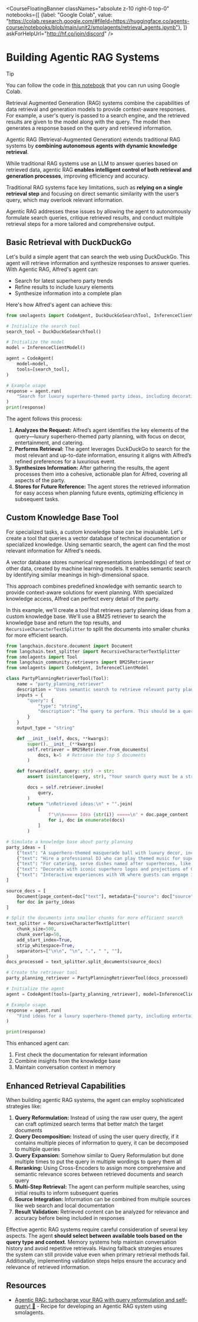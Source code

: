<CourseFloatingBanner 
  classNames="absolute z-10 right-0 top-0"
  notebooks={[
    {label: "Google Colab", value: "https://colab.research.google.com/#fileId=https://huggingface.co/agents-course/notebooks/blob/main/unit2/smolagents/retrieval_agents.ipynb"},
]}
askForHelpUrl="http://hf.co/join/discord" />

# Building Agentic RAG Systems

> [!TIP]
> You can follow the code in <a href="https://huggingface.co/agents-course/notebooks/blob/main/unit2/smolagents/retrieval_agents.ipynb" target="_blank">this notebook</a> that you can run using Google Colab.

Retrieval Augmented Generation (RAG) systems combine the capabilities of data retrieval and generation models to provide context-aware responses. For example, a user's query is passed to a search engine, and the retrieved results are given to the model along with the query. The model then generates a response based on the query and retrieved information.

Agentic RAG (Retrieval-Augmented Generation) extends traditional RAG systems by **combining autonomous agents with dynamic knowledge retrieval**. 

While traditional RAG systems use an LLM to answer queries based on retrieved data, agentic RAG **enables intelligent control of both retrieval and generation processes**, improving efficiency and accuracy.

Traditional RAG systems face key limitations, such as **relying on a single retrieval step** and focusing on direct semantic similarity with the user’s query, which may overlook relevant information. 

Agentic RAG addresses these issues by allowing the agent to autonomously formulate search queries, critique retrieved results, and conduct multiple retrieval steps for a more tailored and comprehensive output.

## Basic Retrieval with DuckDuckGo

Let's build a simple agent that can search the web using DuckDuckGo. This agent will retrieve information and synthesize responses to answer queries. With Agentic RAG, Alfred's agent can:

* Search for latest superhero party trends
* Refine results to include luxury elements
* Synthesize information into a complete plan

Here's how Alfred's agent can achieve this:

```python
from smolagents import CodeAgent, DuckDuckGoSearchTool, InferenceClientModel

# Initialize the search tool
search_tool = DuckDuckGoSearchTool()

# Initialize the model
model = InferenceClientModel()

agent = CodeAgent(
    model=model,
    tools=[search_tool],
)

# Example usage
response = agent.run(
    "Search for luxury superhero-themed party ideas, including decorations, entertainment, and catering."
)
print(response)
```

The agent follows this process:

1. **Analyzes the Request:** Alfred’s agent identifies the key elements of the query—luxury superhero-themed party planning, with focus on decor, entertainment, and catering.
2. **Performs Retrieval:**  The agent leverages DuckDuckGo to search for the most relevant and up-to-date information, ensuring it aligns with Alfred’s refined preferences for a luxurious event.
3. **Synthesizes Information:** After gathering the results, the agent processes them into a cohesive, actionable plan for Alfred, covering all aspects of the party.
4. **Stores for Future Reference:** The agent stores the retrieved information for easy access when planning future events, optimizing efficiency in subsequent tasks.

## Custom Knowledge Base Tool

For specialized tasks, a custom knowledge base can be invaluable. Let's create a tool that queries a vector database of technical documentation or specialized knowledge. Using semantic search, the agent can find the most relevant information for Alfred's needs.

A vector database stores numerical representations (embeddings) of text or other data, created by machine learning models. It enables semantic search by identifying similar meanings in high-dimensional space.

This approach combines predefined knowledge with semantic search to provide context-aware solutions for event planning. With specialized knowledge access, Alfred can perfect every detail of the party.

In this example, we'll create a tool that retrieves party planning ideas from a custom knowledge base. We'll use a BM25 retriever to search the knowledge base and return the top results, and `RecursiveCharacterTextSplitter` to split the documents into smaller chunks for more efficient search.

```python
from langchain.docstore.document import Document
from langchain.text_splitter import RecursiveCharacterTextSplitter
from smolagents import Tool
from langchain_community.retrievers import BM25Retriever
from smolagents import CodeAgent, InferenceClientModel

class PartyPlanningRetrieverTool(Tool):
    name = "party_planning_retriever"
    description = "Uses semantic search to retrieve relevant party planning ideas for Alfred’s superhero-themed party at Wayne Manor."
    inputs = {
        "query": {
            "type": "string",
            "description": "The query to perform. This should be a query related to party planning or superhero themes.",
        }
    }
    output_type = "string"

    def __init__(self, docs, **kwargs):
        super().__init__(**kwargs)
        self.retriever = BM25Retriever.from_documents(
            docs, k=5  # Retrieve the top 5 documents
        )

    def forward(self, query: str) -> str:
        assert isinstance(query, str), "Your search query must be a string"

        docs = self.retriever.invoke(
            query,
        )
        return "\nRetrieved ideas:\n" + "".join(
            [
                f"\n\n===== Idea {str(i)} =====\n" + doc.page_content
                for i, doc in enumerate(docs)
            ]
        )

# Simulate a knowledge base about party planning
party_ideas = [
    {"text": "A superhero-themed masquerade ball with luxury decor, including gold accents and velvet curtains.", "source": "Party Ideas 1"},
    {"text": "Hire a professional DJ who can play themed music for superheroes like Batman and Wonder Woman.", "source": "Entertainment Ideas"},
    {"text": "For catering, serve dishes named after superheroes, like 'The Hulk's Green Smoothie' and 'Iron Man's Power Steak.'", "source": "Catering Ideas"},
    {"text": "Decorate with iconic superhero logos and projections of Gotham and other superhero cities around the venue.", "source": "Decoration Ideas"},
    {"text": "Interactive experiences with VR where guests can engage in superhero simulations or compete in themed games.", "source": "Entertainment Ideas"}
]

source_docs = [
    Document(page_content=doc["text"], metadata={"source": doc["source"]})
    for doc in party_ideas
]

# Split the documents into smaller chunks for more efficient search
text_splitter = RecursiveCharacterTextSplitter(
    chunk_size=500,
    chunk_overlap=50,
    add_start_index=True,
    strip_whitespace=True,
    separators=["\n\n", "\n", ".", " ", ""],
)
docs_processed = text_splitter.split_documents(source_docs)

# Create the retriever tool
party_planning_retriever = PartyPlanningRetrieverTool(docs_processed)

# Initialize the agent
agent = CodeAgent(tools=[party_planning_retriever], model=InferenceClientModel())

# Example usage
response = agent.run(
    "Find ideas for a luxury superhero-themed party, including entertainment, catering, and decoration options."
)

print(response)
```

This enhanced agent can:
1. First check the documentation for relevant information
2. Combine insights from the knowledge base
3. Maintain conversation context in memory

## Enhanced Retrieval Capabilities

When building agentic RAG systems, the agent can employ sophisticated strategies like:

1. **Query Reformulation:** Instead of using the raw user query, the agent can craft optimized search terms that better match the target documents
2. **Query Decomposition:** Instead of using the user query directly, if it contains multiple pieces of information to query, it can be decomposed to multiple queries
3. **Query Expansion:** Somehow similar to Query Reformulation but done multiple times to put the query in multiple wordings to query them all
4. **Reranking:** Using Cross-Encoders to assign more comprehensive and semantic relevance scores between retrieved documents and search query
5. **Multi-Step Retrieval:** The agent can perform multiple searches, using initial results to inform subsequent queries
6. **Source Integration:** Information can be combined from multiple sources like web search and local documentation
7. **Result Validation:** Retrieved content can be analyzed for relevance and accuracy before being included in responses

Effective agentic RAG systems require careful consideration of several key aspects. The agent **should select between available tools based on the query type and context**. Memory systems help maintain conversation history and avoid repetitive retrievals. Having fallback strategies ensures the system can still provide value even when primary retrieval methods fail. Additionally, implementing validation steps helps ensure the accuracy and relevance of retrieved information.

## Resources

- [Agentic RAG: turbocharge your RAG with query reformulation and self-query! 🚀](https://huggingface.co/learn/cookbook/agent_rag) - Recipe for developing an Agentic RAG system using smolagents.
